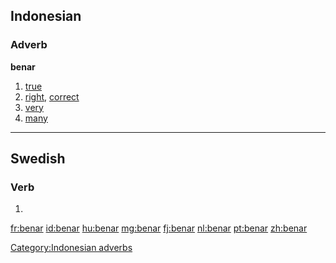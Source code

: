 ==Indonesian==

===Adverb===
'''benar'''

# [[true]]
# [[right]], [[correct]]
# [[very]]
# [[many]]

[[Category:Indonesian adverbs]]

----

==Swedish==

===Verb===
{{head|sv|verb form}}

# {{sv-verb-form-pre|bena}}

[[fr:benar]]
[[id:benar]]
[[hu:benar]]
[[mg:benar]]
[[fj:benar]]
[[nl:benar]]
[[pt:benar]]
[[zh:benar]]